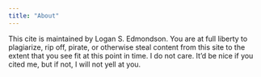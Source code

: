 ```yaml
---
title: "About"
---
```


This cite is maintained by Logan S. Edmondson. You are at full liberty to plagiarize, rip off, pirate, or otherwise steal content from this site to the extent that you see fit at this point in time. I do not care. It'd be nice if you cited me, but if not, I will not yell at you. 